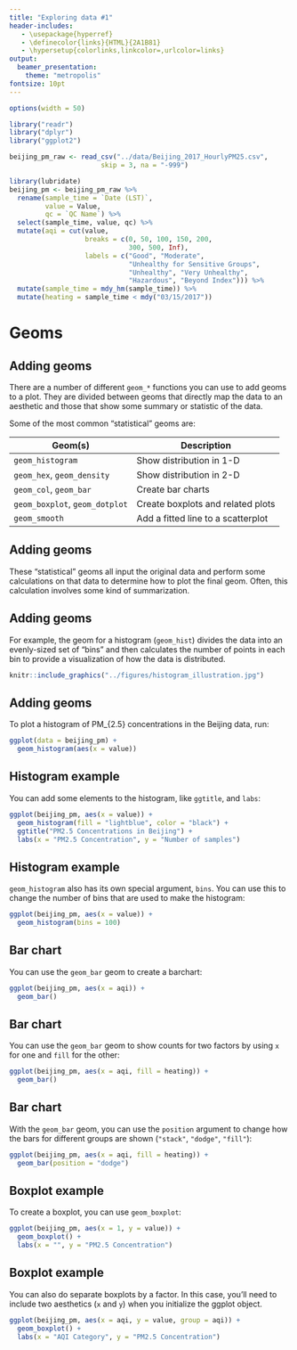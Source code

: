 ```yaml
---
title: "Exploring data #1"
header-includes:
   - \usepackage{hyperref}
   - \definecolor{links}{HTML}{2A1B81}
   - \hypersetup{colorlinks,linkcolor=,urlcolor=links}
output: 
  beamer_presentation:
    theme: "metropolis"
fontsize: 10pt
---
```


```r
options(width = 50)
```

```r
library("readr")
library("dplyr")
library("ggplot2")
```
```r
beijing_pm_raw <- read_csv("../data/Beijing_2017_HourlyPM25.csv", 
                       skip = 3, na = "-999")
```

```r
library(lubridate)
beijing_pm <- beijing_pm_raw %>% 
  rename(sample_time = `Date (LST)`, 
         value = Value,
         qc = `QC Name`) %>% 
  select(sample_time, value, qc) %>% 
  mutate(aqi = cut(value, 
                   breaks = c(0, 50, 100, 150, 200, 
                              300, 500, Inf),
                   labels = c("Good", "Moderate",
                              "Unhealthy for Sensitive Groups",
                              "Unhealthy", "Very Unhealthy", 
                              "Hazardous", "Beyond Index"))) %>% 
  mutate(sample_time = mdy_hm(sample_time)) %>% 
  mutate(heating = sample_time < mdy("03/15/2017"))
```

# Geoms

## Adding geoms

There are a number of different `geom_*` functions you can use to add geoms to a plot. They are divided between geoms that directly map the data to an aesthetic and those that show some summary or statistic of the data. \medskip 

Some of the most common "statistical" geoms are:

Geom(s)                        | Description
-------------------------------|--------------
`geom_histogram`               | Show distribution in 1-D
`geom_hex`, `geom_density`     | Show distribution in 2-D
`geom_col`, `geom_bar`         | Create bar charts
`geom_boxplot`, `geom_dotplot` | Create boxplots and related plots
`geom_smooth`                  | Add a fitted line to a scatterplot

## Adding geoms

These "statistical" geoms all input the original data and perform some
calculations on that data to determine how to plot the final geom. Often, this
calculation involves some kind of summarization.

## Adding geoms

For example, the geom for a histogram (`geom_hist`) divides the data into an
evenly-sized set of "bins" and then calculates the number of points in each bin
to provide a visualization of how the data is distributed.

```r
knitr::include_graphics("../figures/histogram_illustration.jpg")
```

## Adding geoms

To plot a histogram of PM_{2.5} concentrations in the Beijing data, run:

```r
ggplot(data = beijing_pm) + 
  geom_histogram(aes(x = value))
```

## Histogram example

You can add some elements to the histogram, like `ggtitle`, and `labs`:

```r
ggplot(beijing_pm, aes(x = value)) + 
  geom_histogram(fill = "lightblue", color = "black") + 
  ggtitle("PM2.5 Concentrations in Beijing") + 
  labs(x = "PM2.5 Concentration", y = "Number of samples") 
```

## Histogram example

`geom_histogram` also has its own special argument, `bins`. You can use this to change the number of bins that are used to make the histogram:

```r
ggplot(beijing_pm, aes(x = value)) + 
  geom_histogram(bins = 100) 
```

## Bar chart

You can use the `geom_bar` geom to create a barchart:

```r
ggplot(beijing_pm, aes(x = aqi)) + 
  geom_bar()
```

## Bar chart

You can use the `geom_bar` geom to show counts for two factors by using `x` for
one and `fill` for the other:

```r
ggplot(beijing_pm, aes(x = aqi, fill = heating)) + 
  geom_bar()
```

## Bar chart

With the `geom_bar` geom, you can use the `position` argument to change how the
bars for different groups are shown (`"stack"`, `"dodge"`, `"fill"`):

```r
ggplot(beijing_pm, aes(x = aqi, fill = heating)) + 
  geom_bar(position = "dodge")
```

## Boxplot example

To create a boxplot, you can use `geom_boxplot`: 

```r
ggplot(beijing_pm, aes(x = 1, y = value)) + 
  geom_boxplot() + 
  labs(x = "", y = "PM2.5 Concentration")
```

## Boxplot example

You can also do separate boxplots by a factor. In this case, you'll need to include two aesthetics (`x` and `y`) when you initialize the ggplot object. 

```r
ggplot(beijing_pm, aes(x = aqi, y = value, group = aqi)) + 
  geom_boxplot() + 
  labs(x = "AQI Category", y = "PM2.5 Concentration")
```

